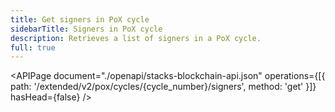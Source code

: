 ```yaml
---
title: Get signers in PoX cycle
sidebarTitle: Signers in PoX cycle
description: Retrieves a list of signers in a PoX cycle.
full: true
---
```


<APIPage
  document="./openapi/stacks-blockchain-api.json"
  operations={[{ path: '/extended/v2/pox/cycles/{cycle_number}/signers', method: 'get' }]}
  hasHead={false}
/>
